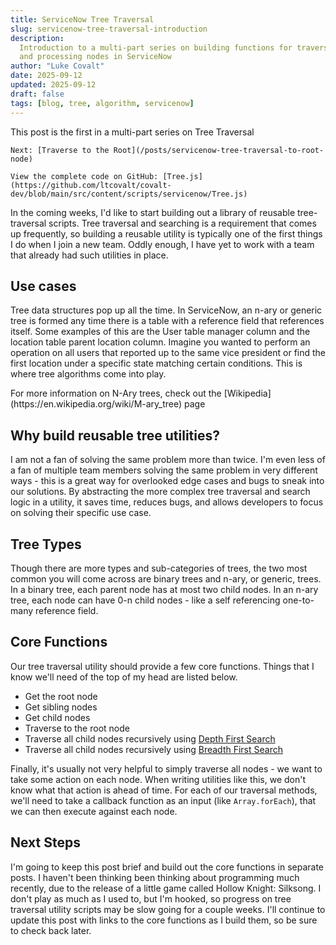 ```yaml
---
title: ServiceNow Tree Traversal
slug: servicenow-tree-traversal-introduction
description:
  Introduction to a multi-part series on building functions for traversing trees
  and processing nodes in ServiceNow
author: "Luke Covalt"
date: 2025-09-12
updated: 2025-09-12
draft: false
tags: [blog, tree, algorithm, servicenow]
---
```


<Alert type="info">
	This post is the first in a multi-part series on Tree Traversal  
	
	Next: [Traverse to the Root](/posts/servicenow-tree-traversal-to-root-node)

    View the complete code on GitHub: [Tree.js](https://github.com/ltcovalt/covalt-dev/blob/main/src/content/scripts/servicenow/Tree.js)

</Alert>

In the coming weeks, I'd like to start building out a library of reusable
tree-traversal scripts. Tree traversal and searching is a requirement that comes
up frequently, so building a reusable utility is typically one of the first
things I do when I join a new team. Oddly enough, I have yet to work with a team
that already had such utilities in place.

## Use cases

Tree data structures pop up all the time. In ServiceNow, an n-ary or generic
tree is formed any time there is a table with a reference field that references
itself. Some examples of this are the User table manager column and the location
table parent location column. Imagine you wanted to perform an operation on all
users that reported up to the same vice president or find the first location
under a specific state matching certain conditions. This is where tree
algorithms come into play.

<Alert type="info">
  For more information on N-Ary trees, check out the
  [Wikipedia](https://en.wikipedia.org/wiki/M-ary_tree) page
</Alert>

## Why build reusable tree utilities?

I am not a fan of solving the same problem more than twice. I'm even less of a
fan of multiple team members solving the same problem in very different ways -
this is a great way for overlooked edge cases and bugs to sneak into our
solutions. By abstracting the more complex tree traversal and search logic in a
utility, it saves time, reduces bugs, and allows developers to focus on solving
their specific use case.

## Tree Types

Though there are more types and sub-categories of trees, the two most common you
will come across are binary trees and n-ary, or generic, trees. In a binary
tree, each parent node has at most two child nodes. In an n-ary tree, each node
can have 0-n child nodes - like a self referencing one-to-many reference field.

## Core Functions

Our tree traversal utility should provide a few core functions. Things that I
know we'll need of the top of my head are listed below.

- Get the root node
- Get sibling nodes
- Get child nodes
- Traverse to the root node
- Traverse all child nodes recursively using
  [Depth First Search](https://en.wikipedia.org/wiki/Depth-first_search)
- Traverse all child nodes recursively using
  [Breadth First Search](https://en.wikipedia.org/wiki/Breadth-first_search)

Finally, it's usually not very helpful to simply traverse all nodes - we want to
take some action on each node. When writing utilities like this, we don't know
what that action is ahead of time. For each of our traversal methods, we'll need
to take a callback function as an input (like `Array.forEach`), that we can then
execute against each node.

## Next Steps

I'm going to keep this post brief and build out the core functions in separate
posts. I haven't been thinking been thinking about programming much recently,
due to the release of a little game called Hollow Knight: Silksong. I don't play
as much as I used to, but I'm hooked, so progress on tree traversal utility
scripts may be slow going for a couple weeks. I'll continue to update this post
with links to the core functions as I build them, so be sure to check back
later.
